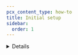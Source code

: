 ```yaml
---
pcx_content_type: how-to
title: Initial setup
sidebar:
  order: 1
---
```



<Render file="dns-scan-intro" />

<Details header="When the quick scan is not automatically invoked">
<Render file="dns-scan-note" />
</ Details>

<Render file="dns-scan-procedure" />

If you want more control over which DNS records are imported and how, [import a zone file](/dns/manage-dns-records/how-to/import-and-export/#import-records).